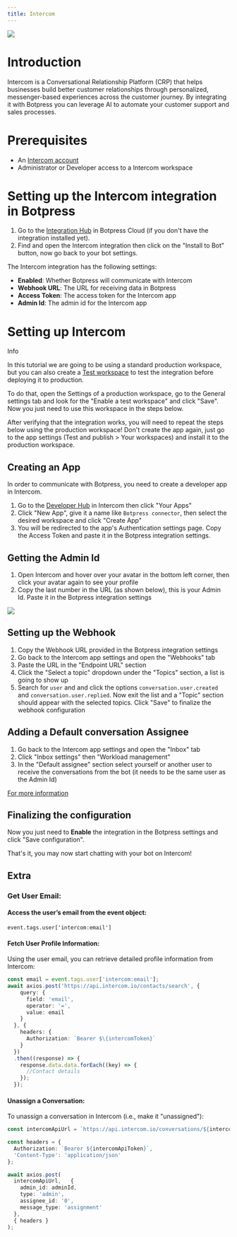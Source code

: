 ```yaml
---
title: Intercom
---
```



<img src="./assets/intercom.png" />

# Introduction

Intercom is a Conversational Relationship Platform (CRP) that helps businesses build better customer relationships through personalized, messenger-based experiences across the customer journey. By integrating it with Botpress you can leverage AI to automate your customer support and sales processes.

# Prerequisites

* An [Intercom account](https://www.intercom.com/)
* Administrator or Developer access to a Intercom workspace

# Setting up the Intercom integration in Botpress

1. Go to the [Integration Hub](https://app.botpress.cloud/hub) in Botpress Cloud (if you don't have the integration installed yet).
2. Find and open the Intercom integration then click on the "Install to Bot" button, now go back to your bot settings.

The Intercom integration has the following settings:

* **Enabled**: Whether Botpress will communicate with Intercom
* **Webhook URL**: The URL for receiving data in Botpress
* **Access Token**: The access token for the Intercom app
* **Admin Id**: The admin id for the Intercom app

# Setting up Intercom

<Info>
Info

In this tutorial we are going to be using a standard production workspace, but you can also create a [Test workspace](https://www.intercom.com/help/en/articles/188-create-a-test-workspace-in-intercom) to test the integration before deploying it to production.

To do that, open the Settings of a production workspace, go to the General settings tab and look for the "Enable a test workspace" and click "Save". Now you just need to use this workspace in the steps below.

After verifying that the integration works, you will need to repeat the steps below using the production workspace! Don't create the app again, just go to the app settings (Test and publish > Your workspaces) and install it to the production workspace.
</Info>

## Creating an App

In order to communicate with Botpress, you need to create a developer app in Intercom.

1. Go to the [Developer Hub](https://developers.intercom.com/) in Intercom then click "Your Apps"
2. Click "New App", give it a name like `Botpress connector`, then select the desired workspace and click "Create App"
3. You will be redirected to the app's Authentication settings page. Copy the Access Token and paste it in the Botpress integration settings.

## Getting the Admin Id

1. Open Intercom and hover over your avatar in the bottom left corner, then click your avatar again to see your profile
2. Copy the last number in the URL (as shown below), this is your Admin Id. Paste it in the Botpress integration settings

<img src="./assets/intercom-url.png" />

## Setting up the Webhook

1. Copy the Webhook URL provided in the Botpress integration settings
2. Go back to the Intercom app settings and open the "Webhooks" tab
3. Paste the URL in the "Endpoint URL" section
4. Click the "Select a topic" dropdown under the "Topics" section, a list is going to show up
5. Search for `user` and and click the options `conversation.user.created` and `conversation.user.replied`. Now exit the list and a "Topic" section should appear with the selected topics. Click "Save" to finalize the webhook configuration

## Adding a Default conversation Assignee

1. Go back to the Intercom app settings and open the "Inbox" tab
2. Click "Inbox settings" then "Workload management"
3. In the "Default assignee" section select yourself or another user to receive the conversations from the bot (it needs to be the same user as the Admin Id)

[For more information](https://www.intercom.com/help/en/articles/6561699-assign-conversations-to-teammates-and-teams)

## Finalizing the configuration

Now you just need to **Enable** the integration in the Botpress settings and click "Save configuration".

That's it, you may now start chatting with your bot on Intercom!

## Extra

### Get User Email:

#### Access the user’s email from the event object:

`event.tags.user['intercom:email']`

#### Fetch User Profile Information:

Using the user email, you can retrieve detailed profile information from Intercom:

```ts
const email = event.tags.user['intercom:email'];
await axios.post('https://api.intercom.io/contacts/search', {
    query: {
      field: 'email',
      operator: '=',
      value: email
    }
  }, {
    headers: {
      Authorization: `Bearer $\{intercomToken}`
    }
  })
  .then((response) => {
    response.data.data.forEach((key) => {
      //Contact details
    });
  });
```

#### Unassign a Conversation:

To unassign a conversation in Intercom (i.e., make it "unassigned"):

```ts
const intercomApiUrl = `https://api.intercom.io/conversations/${intercomConvoId}/parts`;

const headers = {
  Authorization: `Bearer ${intercomApiToken}`,
  'Content-Type': 'application/json'
};

await axios.post(
  intercomApiUrl,   {
    admin_id: adminId,
    type: 'admin',
    assignee_id: '0',
    message_type: 'assignment'
  },
  { headers }
);
```
